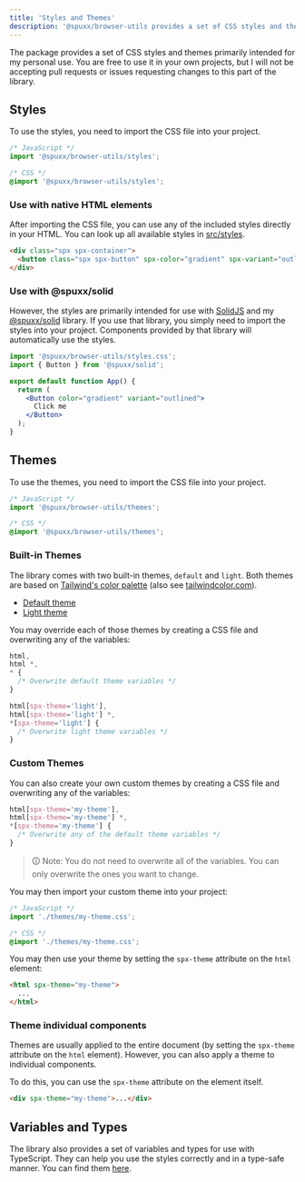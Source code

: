 ```yaml
---
title: 'Styles and Themes'
description: '@spuxx/browser-utils provides a set of CSS styles and themes primarily intended for my personal use.'
---
```


The package provides a set of CSS styles and themes primarily intended for my personal use. You are free to use it in your own projects, but I will not be accepting pull requests or issues requesting changes to this part of the library.

## Styles

To use the styles, you need to import the CSS file into your project.

```js
/* JavaScript */
import '@spuxx/browser-utils/styles';
```

```css
/* CSS */
@import '@spuxx/browser-utils/styles';
```

### Use with native HTML elements

After importing the CSS file, you can use any of the included styles directly in your HTML.
You can look up all available styles in [src/styles](https://github.com/spuxx-dev/jslibs/tree/main/packages/browser-utils/src/styles).

```html
<div class="spx spx-container">
  <button class="spx spx-button" spx-color="gradient" spx-variant="outlined">Click me</button>
</div>
```

### Use with @spuxx/solid

However, the styles are primarily intended for use with [SolidJS](https://www.solidjs.com/) and my [@spuxx/solid](https://spuxx-dev.github.io/jslibs/browser-utils) library.
If you use that library, you simply need to import the styles into your project. Components provided by that library will automatically use the styles.

```jsx
import '@spuxx/browser-utils/styles.css';
import { Button } from '@spuxx/solid';

export default function App() {
  return (
    <Button color="gradient" variant="outlined">
      Click me
    </Button>
  );
}
```

## Themes

To use the themes, you need to import the CSS file into your project.

```js
/* JavaScript */
import '@spuxx/browser-utils/themes';
```

```css
/* CSS */
@import '@spuxx/browser-utils/themes';
```

### Built-in Themes

The library comes with two built-in themes, `default` and `light`.
Both themes are based on [Tailwind's color palette](https://tailwindcss.com/docs/customizing-colors)
(also see [tailwindcolor.com](https://tailwindcolor.com/)).

- [Default theme](packages/browser-utils/themes/default.theme.css)
- [Light theme](packages/browser-utils/themes/light.theme.css)

You may override each of those themes by creating a CSS file and overwriting any of the variables:

```css
html,
html *,
* {
  /* Overwrite default theme variables */
}

html[spx-theme='light'],
html[spx-theme='light'] *,
*[spx-theme='light'] {
  /* Overwrite light theme variables */
}
```

### Custom Themes

You can also create your own custom themes by creating a CSS file and overwriting any of the variables:

```css
html[spx-theme='my-theme'],
html[spx-theme='my-theme'] *,
*[spx-theme='my-theme'] {
  /* Overwrite any of the default theme variables */
}
```

> 🛈 Note: You do not need to overwrite all of the variables. You can only overwrite the ones you want to change.

You may then import your custom theme into your project:

```js
/* JavaScript */
import './themes/my-theme.css';
```

```css
/* CSS */
@import './themes/my-theme.css';
```

You may then use your theme by setting the `spx-theme` attribute on the `html` element:

```html
<html spx-theme="my-theme">
  ...
</html>
```

### Theme individual components

Themes are usually applied to the entire document (by setting the `spx-theme` attribute on the `html` element).
However, you can also apply a theme to individual components.

To do this, you can use the `spx-theme` attribute on the element itself.

```html
<div spx-theme="my-theme">...</div>
```

## Variables and Types

The library also provides a set of variables and types for use with TypeScript. They can help you use the styles correctly and in a type-safe manner. You can find them [here](types/styles).